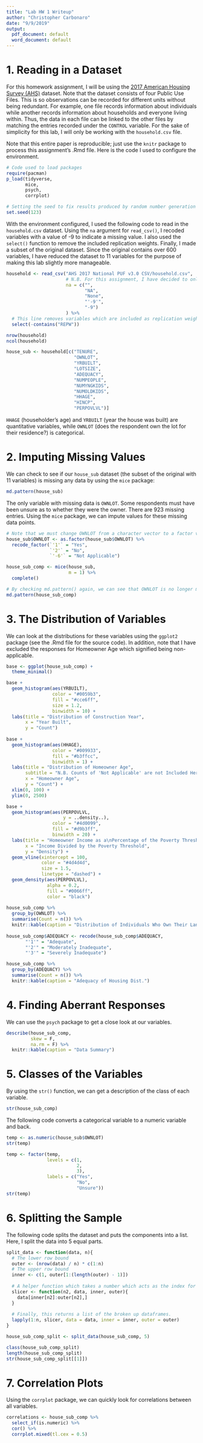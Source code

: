 ```yaml
---
title: "Lab HW 1 Writeup"
author: "Christopher Carbonaro"
date: "9/9/2019"
output:
  pdf_document: default
  word_document: default
---
```

# 1. Reading in a Dataset

For this homework assignment, I will be using the [2017 American Housing Survey (AHS)](https://www.census.gov/programs-surveys/ahs/data.html) dataset. Note that the dataset consists of four Public Use Files. This is so observations can be recorded for different units without being redundant. For example, one file records information about individuals while another records information about households and everyone living within. Thus, the data in each file can be linked to the other files by matching the entries recorded under the `CONTROL` variable. For the sake of simplicity for this lab, I will only be working with the `household.csv` file.

Note that this entire paper is reproducible; just use the `knitr` package to process this assignment's .Rmd file. Here is the code I used to configure the environment.
```r
# Code used to load packages
require(pacman)
p_load(tidyverse,
       mice,
       psych,
       corrplot)

# Setting the seed to fix results produced by random number generation
set.seed(123)
```

With the environment configured, I used the following code to read in the `household.csv` dataset. Using the `na` argument for `read_csv()`, I recoded variables with a value of -9 to indicate a missing value. I also used the `select()` function to remove the included replication weights. Finally, I made a subset of the original dataset. Since the original contains over 600 variables, I have reduced the dataset to 11 variables for the purpose of making this lab slightly more manageable.

```r
household <- read_csv("AHS 2017 National PUF v3.0 CSV/household.csv",
                      # N.B. For this assignment, I have decided to only classify responses where the respondent chose not to answer (or claimed not to know) as missing. These are denoted by a '-9' in the responses. If the question did not pertain to the individual i.e. was 'out of scope' for the interview, I am considering that datum to be valid. These responses are denoted by a value of '-6'.
                      na = c("",
                             "NA",
                             "None",
                             "'-9'",
                             "-9")
                      ) %>%
  # This line removes variables which are included as replication weights. These variables aren't real observations, so for our purposes, they should be discarded (at least for now)
  select(-contains("REPW"))

nrow(household)
ncol(household)

house_sub <- household[c("TENURE",
                         "OWNLOT",
                         "YRBUILT",
                         "LOTSIZE",
                         "ADEQUACY",
                         "NUMPEOPLE",
                         "NUMYNGKIDS",
                         "NUMOLDKIDS",
                         "HHAGE",
                         "HINCP",
                         "PERPOVLVL")]
```

`HHAGE` (householder's age) and `YRBUILT` (year the house was built) are quantitative variables, while `OWNLOT` (does the respondent own the lot for their residence?) is categorical.

# 2. Imputing Missing Values

We can check to see if our `house_sub` dataset (the subset of the original with 11 variables) is missing any data by using the `mice` package:

```r
md.pattern(house_sub)
```

The only variable with missing data is `OWNLOT`. Some respondents must have been unsure as to whether they were the owner. There are 923 missing entries. Using the `mice` package, we can impute values for these missing data points.

```r
# Note that we must change OWNLOT from a character vector to a factor variable. Otherwise, the mice() function will not work properly.
house_sub$OWNLOT <- as.factor(house_sub$OWNLOT) %>%
  recode_factor(`'1'` = "Yes",
                `'2'` = "No",
                `'-6'` = "Not Applicable")

house_sub_comp <- mice(house_sub,
                       m = 1) %>%
  complete()

# By checking md.pattern() again, we can see that OWNLOT is no longer missing any values.
md.pattern(house_sub_comp)
```

# 3. The Distribution of Variables

We can look at the distributions for these variables using the `ggplot2` package (see the .Rmd file for the source code). In addition, note that I have excluded the responses for Homeowner Age which signified being non-applicable.

```r
base <- ggplot(house_sub_comp) +
  theme_minimal()

base +
  geom_histogram(aes(YRBUILT),
                 color = "#0059b3",
                 fill = "#cce6ff",
                 size = 1.2,
                 binwidth = 10) +
  labs(title = "Distribution of Construction Year",
       x = "Year Built",
       y = "Count")
  
base +
  geom_histogram(aes(HHAGE),
                 color = "#009933",
                 fill = "#b3ffcc",
                 binwidth = 1) +
  labs(title = "Distribution of Homeowner Age",
       subtitle = "N.B. Counts of 'Not Applicable' are not Included Here",
       x = "Homeowner Age",
       y = "Count") +
  xlim(0, 100) +
  ylim(0, 2500)

base +
  geom_histogram(aes(PERPOVLVL,
                     y = ..density..),
                 color = "#4d0099",
                 fill = "#d9b3ff",
                 binwidth = 20) +
  labs(title = "Homeowner Income as a\nPercentage of the Poverty Threshold",
       x = "Income Divided by the Poverty Threshold",
       y = "Density") +
  geom_vline(xintercept = 100,
             color = "#4d4d4d",
             size = 1.5,
             linetype = "dashed") +
  geom_density(aes(PERPOVLVL),
               alpha = 0.2,
               fill = "#0066ff",
               color = "black")
  
house_sub_comp %>%
  group_by(OWNLOT) %>%
  summarise(Count = n()) %>%
  knitr::kable(caption = "Distribution of Individuals Who Own Their Land")
  
house_sub_comp$ADEQUACY <- recode(house_sub_comp$ADEQUACY,
       "'1'" = "Adequate",
       "'2'" = "Moderately Inadequate",
       "'3'" = "Severely Inadequate")

house_sub_comp %>%
  group_by(ADEQUACY) %>%
  summarise(Count = n()) %>%
  knitr::kable(caption = "Adequacy of Housing Dist.")
```

# 4. Finding Aberrant Responses

We can use the `psych` package to get a close look at our variables.

```r
describe(house_sub_comp,
         skew = F,
         na.rm = F) %>%
  knitr::kable(caption = "Data Summary")
```

# 5. Classes of the Variables

By using the `str()` function, we can get a description of the class of each variable.

```r
str(house_sub_comp)
```

The following code converts a categorical variable to a numeric variable and back.

```r
temp <- as.numeric(house_sub$OWNLOT)
str(temp)

temp <- factor(temp,
               levels = c(1,
                          2,
                          3),
               labels = c("Yes",
                          "No",
                          "Unsure"))
str(temp)

```

# 6. Splitting the Sample

The following code splits the dataset and puts the components into a list. Here, I split the data into 5 equal parts.

```r
split_data <- function(data, n){
  # The lower row bound
  outer <- (nrow(data) / n) * c(1:n)
  # The upper row bound
  inner <- c(1, outer[1:(length(outer) - 1)])
  
  # A helper function which takes a number which acts as the index for the vectors inner and outer. These then select a range of rows from the dataset specified by the data parameter.
  slicer <- function(n2, data, inner, outer){
    data[inner[n2]:outer[n2],]
  }
  
  # Finally, this returns a list of the broken up dataframes.
  lapply(1:n, slicer, data = data, inner = inner, outer = outer)
}

house_sub_comp_split <- split_data(house_sub_comp, 5)

class(house_sub_comp_split)
length(house_sub_comp_split)
str(house_sub_comp_split[[1]])
```

# 7. Correlation Plots

Using the `corrplot` package, we can quickly look for correlations between all variables.

```r
correlations <- house_sub_comp %>%
  select_if(is.numeric) %>%
  cor() %>%
  corrplot.mixed(tl.cex = 0.5)
```


